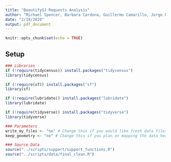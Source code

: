 ```yaml
---
title: "BeautifySJ Requests Analysis"
author: "Michael Spencer, Barbara Cardona, Guillermo Camarillo, Jorge Nam Song"
date: "2/19/2020"
output: pdf_document
---
```


```r
knitr::opts_chunk$set(echo = TRUE)
```

## Setup
```r
### Libraries
if (!require(tidycensus)) install.packages("tidycensus")
library(tidycensus)

if (!require(sf)) install.packages("sf")
library(sf)

if (!require(lubridate)) install.packages("lubridate")
library(lubridate)

if (!require(tidyverse)) install.packages("tidyverse")
library(tidyverse)

### Parameters
write_my_files <- "no" # Change this if you would like fresh data files downloaded
keep_geometry <- "no" # Change this if you plan on mapping the data here in R

### Source Data
source("../scripts/support/support_functions.R")
source("../scripts/data/final_clean.R")
```

